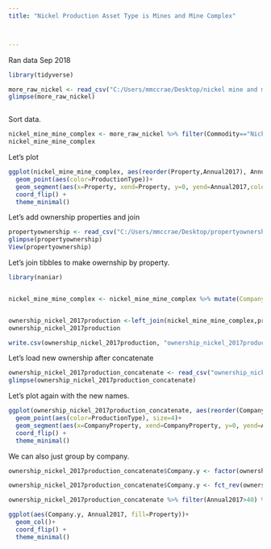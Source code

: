 ```yaml
---
title: "Nickel Production Asset Type is Mines and Mine Complex"



---
```



Ran data Sep 2018


 

```r
library(tidyverse)

more_raw_nickel <- read_csv("C:/Users/mmccrae/Desktop/nickel mine and mine complext TAKE TWO DOWNLOAD Sep 2018 MI download.csv")
glimpse(more_raw_nickel)



```



Sort data.



```r

nickel_mine_mine_complex <- more_raw_nickel %>% filter(Commodity=="Nickel") %>% select(Property,ProductionType,Annual2017) %>% filter(!is.na(Annual2017)) %>% arrange(Property, desc(Annual2017))
nickel_mine_mine_complex

```



Let's plot


```r


ggplot(nickel_mine_mine_complex, aes(reorder(Property,Annual2017), Annual2017))+
  geom_point(aes(color=ProductionType))+
  geom_segment(aes(x=Property, xend=Property, y=0, yend=Annual2017,color=ProductionType))+
  coord_flip() +
  theme_minimal()

```


Let's add ownership properties and join


```r

propertyownership <- read_csv("C:/Users/mmccrae/Desktop/propertyownership.csv")
glimpse(propertyownership)
View(propertyownership)

```



Let's join tibbles to make owernship by property. 

```r

library(naniar)


nickel_mine_mine_complex <- nickel_mine_mine_complex %>% mutate(Company=(0*Annual2017)) %>% replace_with_na(replace = list(Company = 0))


ownership_nickel_2017production <-left_join(nickel_mine_mine_complex,propertyownership, by="Property")
ownership_nickel_2017production

write.csv(ownership_nickel_2017production, "ownership_nickel_2017production.csv")

```


Let's load new ownership after concatenate

```r

ownership_nickel_2017production_concatenate <- read_csv("ownership_nickel_2017production_concatenate.csv")
glimpse(ownership_nickel_2017production_concatenate)

```


Let's plot again with the new names. 

```r


ggplot(ownership_nickel_2017production_concatenate, aes(reorder(CompanyProperty,Annual2017), Annual2017))+
  geom_point(aes(color=ProductionType), size=4)+
  geom_segment(aes(x=CompanyProperty, xend=CompanyProperty, y=0, yend=Annual2017,color=ProductionType), size=2)+
  coord_flip() +
  theme_minimal()

```



We can also just group by company. 


```r

ownership_nickel_2017production_concatenate$Company.y <- factor(ownership_nickel_2017production_concatenate$Company.y, levels=c("Vale","Norilsk Nickel","Glencore","BHP Billiton", "South32"))

ownership_nickel_2017production_concatenate$Company.y <- fct_rev(ownership_nickel_2017production_concatenate$Company.y)

ownership_nickel_2017production_concatenate %>% filter(Annual2017>40) %>% 

ggplot(aes(Company.y, Annual2017, fill=Property))+
  geom_col()+
  coord_flip() +
  theme_minimal()

```



























